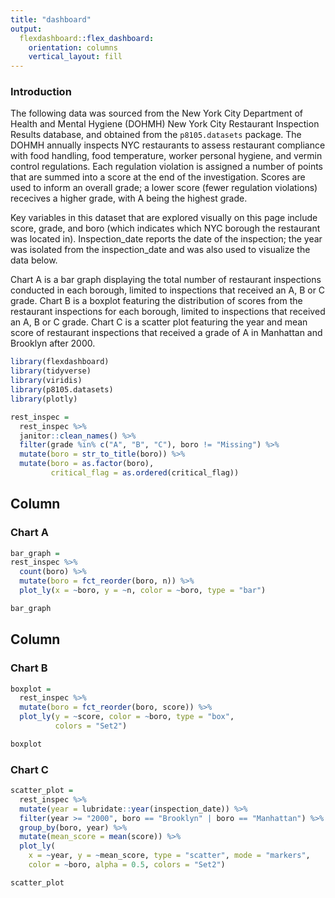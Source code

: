 ```yaml
---
title: "dashboard"
output: 
  flexdashboard::flex_dashboard:
    orientation: columns
    vertical_layout: fill
---
```



### Introduction

The following data was sourced from the New York City Department of Health and Mental Hygiene (DOHMH) New York City Restaurant Inspection Results database, and obtained from the `p8105.datasets` package. The DOHMH annually inspects NYC restaurants to assess restaurant compliance with food handling, food temperature, worker personal hygiene, and vermin control regulations. Each regulation violation is assigned a number of points that are summed into a score at the end of the investigation. Scores are used to inform an overall grade; a lower score (fewer regulation violations) rececives a higher grade, with A being the highest grade.

Key variables in this dataset that are explored visually on this page include score, grade, and boro (which indicates which NYC borough the restaurant was located in). Inspection_date reports the date of the inspection; the year was isolated from the inspection_date and was also used to visualize the data below.

Chart A is a bar graph displaying the total number of restaurant inspections conducted in each borough, limited to inspections that received an A, B or C grade. Chart B is a boxplot featuring the distribution of scores from the restaurant inspections for each borough, limited to inspections that received an A, B or C grade. Chart C is a scatter plot featuring the year and mean score of restaurant inspections that received a grade of A in Manhattan and Brooklyn after 2000.


```r
library(flexdashboard)
library(tidyverse)
library(viridis)
library(p8105.datasets)
library(plotly)

```


```r
rest_inspec = 
  rest_inspec %>%
  janitor::clean_names() %>%
  filter(grade %in% c("A", "B", "C"), boro != "Missing") %>% 
  mutate(boro = str_to_title(boro)) %>%
  mutate(boro = as.factor(boro),
         critical_flag = as.ordered(critical_flag))

```

Column {data-width=650}
-----------------------------------------------------------------------

### Chart A


```r
bar_graph =
rest_inspec %>% 
  count(boro) %>% 
  mutate(boro = fct_reorder(boro, n)) %>% 
  plot_ly(x = ~boro, y = ~n, color = ~boro, type = "bar")

bar_graph

```


Column {data-width=350}
-----------------------------------------------------------------------


### Chart B


```r
boxplot = 
  rest_inspec %>%
  mutate(boro = fct_reorder(boro, score)) %>% 
  plot_ly(y = ~score, color = ~boro, type = "box",
          colors = "Set2")

boxplot

```


### Chart C


```r
scatter_plot =
  rest_inspec %>%
  mutate(year = lubridate::year(inspection_date)) %>%
  filter(year >= "2000", boro == "Brooklyn" | boro == "Manhattan") %>%
  group_by(boro, year) %>%
  mutate(mean_score = mean(score)) %>%
  plot_ly(
    x = ~year, y = ~mean_score, type = "scatter", mode = "markers",
    color = ~boro, alpha = 0.5, colors = "Set2")

scatter_plot


```









